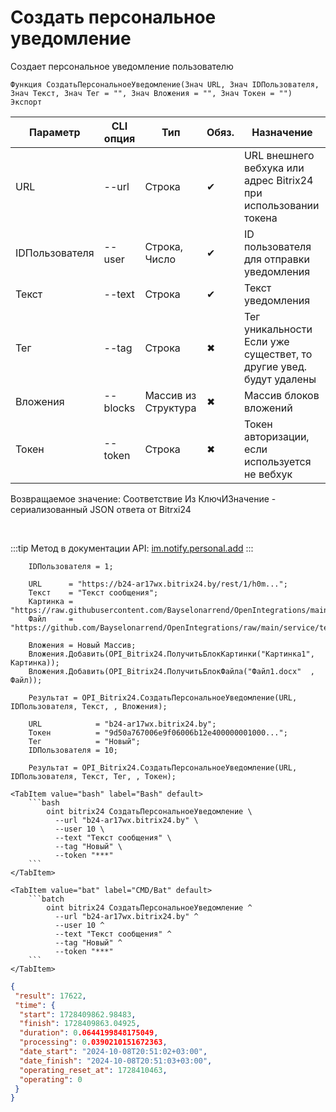 ﻿---
sidebar_position: 1
---


# Создать персональное уведомление
 Создает персональное уведомление пользователю



`Функция СоздатьПерсональноеУведомление(Знач URL, Знач IDПользователя, Знач Текст, Знач Тег = "", Знач Вложения = "", Знач Токен = "") Экспорт`

  | Параметр | CLI опция | Тип | Обяз. | Назначение |
  |-|-|-|-|-|
  | URL | --url | Строка | &#x2714; | URL внешнего вебхука или адрес Bitrix24 при использовании токена |
  | IDПользователя | --user | Строка, Число | &#x2714; | ID пользователя для отправки уведомления |
  | Текст | --text | Строка | &#x2714; | Текст уведомления |
  | Тег | --tag | Строка | &#x2716; | Тег уникальности Если уже существет, то другие увед. будут удалены |
  | Вложения | --blocks | Массив из Структура | &#x2716; | Массив блоков вложений |
  | Токен | --token | Строка | &#x2716; | Токен авторизации, если используется не вебхук |

  
  Возвращаемое значение:   Соответствие Из КлючИЗначение - сериализованный JSON ответа от Bitrxi24

<br/>

:::tip
Метод в документации API: [im.notify.personal.add](https://dev.1c-bitrix.ru/learning/course/index.php?COURSE_ID=93&LESSON_ID=12129)
:::
<br/>



```bsl title="Пример использования для 1С:Предприятие/OneScript"
    IDПользователя = 1;

    URL      = "https://b24-ar17wx.bitrix24.by/rest/1/h0m...";
    Текст    = "Текст сообщения";
    Картинка = "https://raw.githubusercontent.com/Bayselonarrend/OpenIntegrations/main/service/test_data/picture.jpg";
    Файл     = "https://github.com/Bayselonarrend/OpenIntegrations/raw/main/service/test_data/document.docx";

    Вложения = Новый Массив;
    Вложения.Добавить(OPI_Bitrix24.ПолучитьБлокКартинки("Картинка1", Картинка));
    Вложения.Добавить(OPI_Bitrix24.ПолучитьБлокФайла("Файл1.docx"  , Файл));

    Результат = OPI_Bitrix24.СоздатьПерсональноеУведомление(URL, IDПользователя, Текст, , Вложения);

    URL            = "b24-ar17wx.bitrix24.by";
    Токен          = "9d50a767006e9f06006b12e400000001000...";
    Тег            = "Новый";
    IDПользователя = 10;

    Результат = OPI_Bitrix24.СоздатьПерсональноеУведомление(URL, IDПользователя, Текст, Тег, , Токен);
```
    

 <Tabs>
  
    <TabItem value="bash" label="Bash" default>
        ```bash
            oint bitrix24 СоздатьПерсональноеУведомление \
              --url "b24-ar17wx.bitrix24.by" \
              --user 10 \
              --text "Текст сообщения" \
              --tag "Новый" \
              --token "***"
        ```
    </TabItem>
  
    <TabItem value="bat" label="CMD/Bat" default>
        ```batch
            oint bitrix24 СоздатьПерсональноеУведомление ^
              --url "b24-ar17wx.bitrix24.by" ^
              --user 10 ^
              --text "Текст сообщения" ^
              --tag "Новый" ^
              --token "***"
        ```
    </TabItem>
</Tabs>


```json title="Результат"
{
 "result": 17622,
 "time": {
  "start": 1728409862.98483,
  "finish": 1728409863.04925,
  "duration": 0.0644199848175049,
  "processing": 0.0390210151672363,
  "date_start": "2024-10-08T20:51:02+03:00",
  "date_finish": "2024-10-08T20:51:03+03:00",
  "operating_reset_at": 1728410463,
  "operating": 0
 }
}
```
